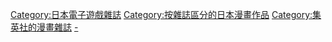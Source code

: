 [[Category:日本電子遊戲雜誌|Category:日本電子遊戲雜誌]]
[[Category:按雜誌區分的日本漫畫作品|Category:按雜誌區分的日本漫畫作品]]
[[Category:集英社的漫畫雜誌|Category:集英社的漫畫雜誌]]
[[Category:週刊少年Jump|-]]